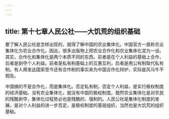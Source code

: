 ```yaml
---
---
---
```

title: 第十七章人民公社——大饥荒的组织基础
---



要了解人民公社是怎样出现的，就得了解中国的农业集体化。中国官方一直称农业集体化为农业合作化。因此，很多出版物上把农业合作化和农业集体化混为一谈。其实，合作化和集体化是两个本质不同的东西。前者是在个人利益的基础上合作，后者是剥夺个人利益。前者是私有制基础上的互惠互利，后者是用公有制取代私有制。有人用发达国家至今还有合作制的事实来为中国合作化辩护，实际是风马牛不相及。

中国搞的不是合作化，而是集体化。否定私有制，否定个人利益，是实行极权制度的经济基础。没有农业集体化，就没有中国的极权制度。既然农业集体化是对农民的残酷剥夺，集体化过程势必也是残酷的、强制的。人民公社是集体化制度的发展，是对个人利益的进一步否定，是极权制度的基层组织，当然也是大饥荒的组织基础。